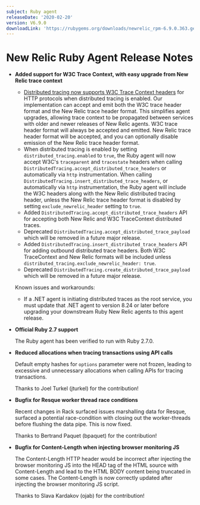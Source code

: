```yaml
---
subject: Ruby agent
releaseDate: '2020-02-20'
version: V6.9.0
downloadLink: 'https://rubygems.org/downloads/newrelic_rpm-6.9.0.363.gem'
---
```


# New Relic Ruby Agent Release Notes

* **Added support for W3C Trace Context, with easy upgrade from New Relic trace context**

  * [Distributed tracing now supports W3C Trace Context headers](https://docs.newrelic.com/docs/understand-dependencies/distributed-tracing/get-started/introduction-distributed-tracing#w3c-support) for HTTP protocols when distributed tracing is enabled. Our implementation can accept and emit both the W3C trace header format and the New Relic trace header format. This simplifies agent upgrades, allowing trace context to be propagated between services with older and newer releases of New Relic agents. W3C trace header format will always be accepted and emitted. New Relic trace header format will be accepted, and you can optionally disable emission of the New Relic trace header format.
  * When distributed tracing is enabled by setting `distributed_tracing.enabled` to `true`, the Ruby agent will now accept W3C's `traceparent` and `tracestate` headers when calling `DistributedTracing.accept_distributed_trace_headers` or automatically via `http` instrumentation. When calling `DistributedTracing.insert_distributed_trace_headers`, or automatically via `http` instrumentation, the Ruby agent will include the W3C headers along with the New Relic distributed tracing header, unless the New Relic trace header format is disabled by setting `exclude_newrelic_header` setting to `true`.
  * Added `DistributedTracing.accept_distributed_trace_headers` API for accepting both New Relic and W3C TraceContext distributed traces.
  * Deprecated `DistributedTracing.accept_distributed_trace_payload` which will be removed in a future major release.
  * Added `DistributedTracing.insert_distributed_trace_headers` API for adding outbound distributed trace headers. Both W3C TraceContext and New Relic formats will be included unless `distributed_tracing.exclude_newrelic_header: true`.
  * Deprecated `DistributedTracing.create_distributed_trace_payload` which will be removed in a future major release.

  Known issues and workarounds:

  * If a .NET agent is initiating distributed traces as the root service, you must update that .NET agent to version 8.24 or later before upgrading your downstream Ruby New Relic agents to this agent release.
* **Official Ruby 2.7 support**

  The Ruby agent has been verified to run with Ruby 2.7.0.
* **Reduced allocations when tracing transactions using API calls**

  Default empty hashes for `options` parameter were not frozen, leading to excessive and unnecessary allocations when calling APIs for tracing transactions.

  Thanks to Joel Turkel (jturkel) for the contribution!
* **Bugfix for Resque worker thread race conditions**

  Recent changes in Rack surfaced issues marshalling data for Resque, surfaced a potential race-condition with closing out the worker-threads before flushing the data pipe. This is now fixed.

  Thanks to Bertrand Paquet (bpaquet) for the contribution!
* **Bugfix for Content-Length when injecting browser monitoring JS**

  The Content-Length HTTP header would be incorrect after injecting the browser monitoring JS into the HEAD tag of the HTML source with Content-Length and lead to the HTML BODY content being truncated in some cases. The Content-Length is now correctly updated after injecting the browser monitoring JS script.

  Thanks to Slava Kardakov (ojab) for the contribution!
